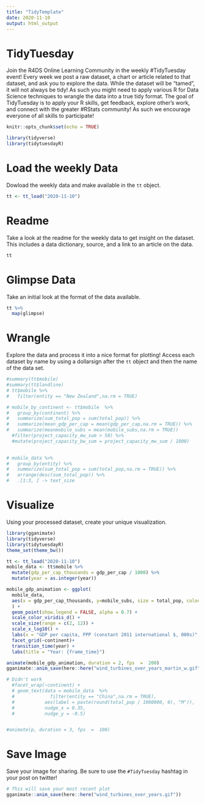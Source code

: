 ```yaml
---
title: "TidyTemplate"
date: 2020-11-10
output: html_output
---
```


# TidyTuesday

Join the R4DS Online Learning Community in the weekly #TidyTuesday event!
Every week we post a raw dataset, a chart or article related to that dataset, and ask you to explore the data.
While the dataset will be “tamed”, it will not always be tidy! As such you might need to apply various R for Data Science techniques to wrangle the data into a true tidy format.
The goal of TidyTuesday is to apply your R skills, get feedback, explore other’s work, and connect with the greater #RStats community!
As such we encourage everyone of all skills to participate!

```r

knitr::opts_chunk$set(echo = TRUE)

library(tidyverse)
library(tidytuesdayR)

```

# Load the weekly Data

Dowload the weekly data and make available in the `tt` object.

```r

tt <- tt_load("2020-11-10")

```


# Readme

Take a look at the readme for the weekly data to get insight on the dataset.
This includes a data dictionary, source, and a link to an article on the data.

```r

tt

```


# Glimpse Data

Take an initial look at the format of the data available.

```r

tt %>% 
  map(glimpse)

```

# Wrangle

Explore the data and process it into a nice format for plotting! Access each dataset by name by using a dollarsign after the `tt` object and then the name of the data set.

```r

#summary(tt$mobile)
#summary(tt$landline)
# tt$mobile %>%
#   filter(entity == "New Zealand",na.rm = TRUE)

# mobile_by_continent <- tt$mobile  %>%
#   group_by(continent) %>%
#   summarize(sum_total_pop = sum(total_pop)) %>%
#   summarize(mean_gdp_per_cap = mean(gdp_per_cap,na.rm = TRUE)) %>%
#   summarize(meanmobile_subs = mean(mobile_subs,na.rm = TRUE)) 
  #filter(project_capacity_mw_sum > 50) %>%
  #mutate(project_capacity_bw_sum = project_capacity_mw_sum / 1000)

  
# mobile_data %>%
#   group_by(entity) %>%
#   summarize(sum_total_pop = sum(total_pop,na.rm = TRUE)) %>%
#   arrange(desc(sum_total_pop)) %>%
#   .[1:3, ] -> text_size


```


# Visualize

Using your processed dataset, create your unique visualization.

```r

library(gganimate)
library(tidyverse)
library(tidytuesdayR)
theme_set(theme_bw())

tt <- tt_load("2020-11-10")
mobile_data <- tt$mobile %>%
  mutate(gdp_per_cap_thousands = gdp_per_cap / 1000) %>% 
  mutate(year = as.integer(year))

mobile_gdp_animation <- ggplot(
  mobile_data, 
  aes(x = gdp_per_cap_thousands, y=mobile_subs, size = total_pop, colour = entity)
  ) +
  geom_point(show.legend = FALSE, alpha = 0.7) +
  scale_color_viridis_d() +
  scale_size(range = c(2, 12)) +
  scale_x_log10() +
  labs(x = "GDP per capita, PPP (constant 2011 international $, 000s)", y = "Fixed mobile subscriptions (per 100 people)") +
  facet_grid(~continent)+
  transition_time(year) +
  labs(title = "Year: {frame_time}")

animate(mobile_gdp_animation, duration = 2, fps  =  200) 
gganimate::anim_save(here::here("wind_turbines_over_years_martin_w.gif")) 

# Didn't work
  #facet_wrap(~continent) +
  # geom_text(data = mobile_data  %>%
  #             filter(entity == "China",na.rm = TRUE), 
  #           aes(label = paste(round(total_pop / 1000000, 0), "M")), 
  #           nudge_x = 0.35,
  #           nudge_y = -0.5)


#animate(p, duration = 3, fps  =  100) 


```

# Save Image

Save your image for sharing. Be sure to use the `#TidyTuesday` hashtag in your post on twitter! 

```r

# This will save your most recent plot
gganimate::anim_save(here::here("wind_turbines_over_years.gif")) 

```
